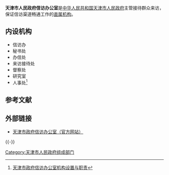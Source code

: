 {{Infobox PRCG
|中共机构名称=中共天津市委信访办公室
|机构名称=天津市人民政府信访办公室
|标志1=Red star.svg
|标志1说明=[[s:国务院关于国家行政机关和企业事业单位社会团体印章管理的规定|1999年规定]]：[[印章|印章]][[直径|直径]]?厘米，中央刊[[五角星|五角星]]。
|职位1=主任
|人员1=何江
|职位2=副主任
|人员2=金卫国{{wrap}}吴松林{{wrap}}刘堃{{wrap}}王鸿宾{{wrap}}丁银才
|人数2=5
|成立时间=
|上级机构=[[中国共产党天津市委员会|中国共产党天津市委员会]]<br>[[天津市人民政府|天津市人民政府]]
|机构类型=[[天津市人民政府直属机构|天津市人民政府直属机构]]
|行政级别=副地厅级
|地址1=[[天津市|天津市]][[和平区_(天津市)|和平区]]安徽路8号
|官网=[http://www.tjxfb.gov.cn/ www.tjxfb.gov.cn]
}}

'''天津市人民政府信访办公室'''是[[中华人民共和国|中华人民共和国]][[天津市人民政府|天津市人民政府]]主管接待群众来访，保证信访渠道畅通工作的[[天津市人民政府直属机构|直属机构]]。

==内设机构==
*信访办
*秘书处
*办信处
*来访接待处
*督察处
*研究室
*人事处<ref>[http://www.tjxfb.gov.cn/xfweb/index.nsf/jgzz?openview&lanmu=%BB%FA%B9%B9%D3%EB%D6%B0%D4%F0&start=1&count=30 天津市政府信访办公室机构设置与职责]{{dead link|date=2017年12月 |bot=InternetArchiveBot |fix-attempted=yes }}</ref>

==参考文献==
{{Reflist}}

==外部链接==
*[http://www.tjxfb.gov.cn/ 天津市政府信访办公室（官方网站）] {{Wayback|url=http://www.tjxfb.gov.cn/ |date=20171003193632 }}

{{-}}
{{天津市人民政府}}

[[Category:天津市人民政府组成部门|Category:天津市人民政府组成部门]]
